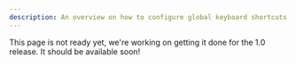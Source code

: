 ```yaml
---
description: An overview on how to configure global keyboard shortcuts.
---
```


This page is not ready yet, we're working on getting it done for the 1.0 release. It should be
available soon!

